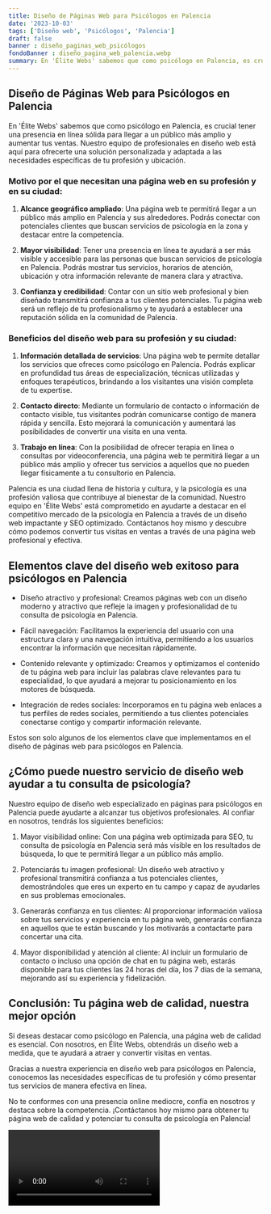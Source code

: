 ```yaml
---
title: Diseño de Páginas Web para Psicólogos en Palencia
date: '2023-10-03'
tags: ['Diseño web', 'Psicólogos', 'Palencia']
draft: false
banner : diseño_paginas_web_psicólogos
fondoBanner : diseño_pagina_web_palencia.webp
summary: En 'Élite Webs' sabemos que como psicólogo en Palencia, es crucial tener una presencia en línea sólida para llegar a un público más amplio y aumentar tus ventas. Nuestro equipo de profesionales en diseño web está aquí para ofrecerte una solución personalizada y adaptada a las necesidades específicas de tu profesión y ubicación.
---
```


## Diseño de Páginas Web para Psicólogos en Palencia

En 'Élite Webs' sabemos que como psicólogo en Palencia, es crucial tener una presencia en línea sólida para llegar a un público más amplio y aumentar tus ventas. Nuestro equipo de profesionales en diseño web está aquí para ofrecerte una solución personalizada y adaptada a las necesidades específicas de tu profesión y ubicación.

### Motivo por el que necesitan una página web en su profesión y en su ciudad:

1. **Alcance geográfico ampliado**: Una página web te permitirá llegar a un público más amplio en Palencia y sus alrededores. Podrás conectar con potenciales clientes que buscan servicios de psicología en la zona y destacar entre la competencia.

2. **Mayor visibilidad**: Tener una presencia en línea te ayudará a ser más visible y accesible para las personas que buscan servicios de psicología en Palencia. Podrás mostrar tus servicios, horarios de atención, ubicación y otra información relevante de manera clara y atractiva.

3. **Confianza y credibilidad**: Contar con un sitio web profesional y bien diseñado transmitirá confianza a tus clientes potenciales. Tu página web será un reflejo de tu profesionalismo y te ayudará a establecer una reputación sólida en la comunidad de Palencia.

### Beneficios del diseño web para su profesión y su ciudad:

1. **Información detallada de servicios**: Una página web te permite detallar los servicios que ofreces como psicólogo en Palencia. Podrás explicar en profundidad tus áreas de especialización, técnicas utilizadas y enfoques terapéuticos, brindando a los visitantes una visión completa de tu expertise.

2. **Contacto directo**: Mediante un formulario de contacto o información de contacto visible, tus visitantes podrán comunicarse contigo de manera rápida y sencilla. Esto mejorará la comunicación y aumentará las posibilidades de convertir una visita en una venta.

3. **Trabajo en línea**: Con la posibilidad de ofrecer terapia en línea o consultas por videoconferencia, una página web te permitirá llegar a un público más amplio y ofrecer tus servicios a aquellos que no pueden llegar físicamente a tu consultorio en Palencia.

Palencia es una ciudad llena de historia y cultura, y la psicología es una profesión valiosa que contribuye al bienestar de la comunidad. Nuestro equipo en 'Élite Webs' está comprometido en ayudarte a destacar en el competitivo mercado de la psicología en Palencia a través de un diseño web impactante y SEO optimizado. Contáctanos hoy mismo y descubre cómo podemos convertir tus visitas en ventas a través de una página web profesional y efectiva.

<GifSeo />

<Cta />

## Elementos clave del diseño web exitoso para psicólogos en Palencia

- Diseño atractivo y profesional: Creamos páginas web con un diseño moderno y atractivo que refleje la imagen y profesionalidad de tu consulta de psicología en Palencia.

- Fácil navegación: Facilitamos la experiencia del usuario con una estructura clara y una navegación intuitiva, permitiendo a los usuarios encontrar la información que necesitan rápidamente.

- Contenido relevante y optimizado: Creamos y optimizamos el contenido de tu página web para incluir las palabras clave relevantes para tu especialidad, lo que ayudará a mejorar tu posicionamiento en los motores de búsqueda.

- Integración de redes sociales: Incorporamos en tu página web enlaces a tus perfiles de redes sociales, permitiendo a tus clientes potenciales conectarse contigo y compartir información relevante.

Estos son solo algunos de los elementos clave que implementamos en el diseño de páginas web para psicólogos en Palencia.

## ¿Cómo puede nuestro servicio de diseño web ayudar a tu consulta de psicología?

Nuestro equipo de diseño web especializado en páginas para psicólogos en Palencia puede ayudarte a alcanzar tus objetivos profesionales. Al confiar en nosotros, tendrás los siguientes beneficios:

1. Mayor visibilidad online: Con una página web optimizada para SEO, tu consulta de psicología en Palencia será más visible en los resultados de búsqueda, lo que te permitirá llegar a un público más amplio.

2. Potenciarás tu imagen profesional: Un diseño web atractivo y profesional transmitirá confianza a tus potenciales clientes, demostrándoles que eres un experto en tu campo y capaz de ayudarles en sus problemas emocionales.

3. Generarás confianza en tus clientes: Al proporcionar información valiosa sobre tus servicios y experiencia en tu página web, generarás confianza en aquellos que te están buscando y los motivarás a contactarte para concertar una cita.

4. Mayor disponibilidad y atención al cliente: Al incluir un formulario de contacto o incluso una opción de chat en tu página web, estarás disponible para tus clientes las 24 horas del día, los 7 días de la semana, mejorando así su experiencia y fidelización.

## Conclusión: Tu página web de calidad, nuestra mejor opción

Si deseas destacar como psicólogo en Palencia, una página web de calidad es esencial. Con nosotros, en Élite Webs, obtendrás un diseño web a medida, que te ayudará a atraer y convertir visitas en ventas.

Gracias a nuestra experiencia en diseño web para psicólogos en Palencia, conocemos las necesidades específicas de tu profesión y cómo presentar tus servicios de manera efectiva en línea.

No te conformes con una presencia online mediocre, confía en nosotros y destaca sobre la competencia. ¡Contáctanos hoy mismo para obtener tu página web de calidad y potenciar tu consulta de psicología en Palencia!

<Video />

<CtaBot job='Psicólogos' city='Palencia'/>

<Gmaps query='Palencia+españa+maps' />